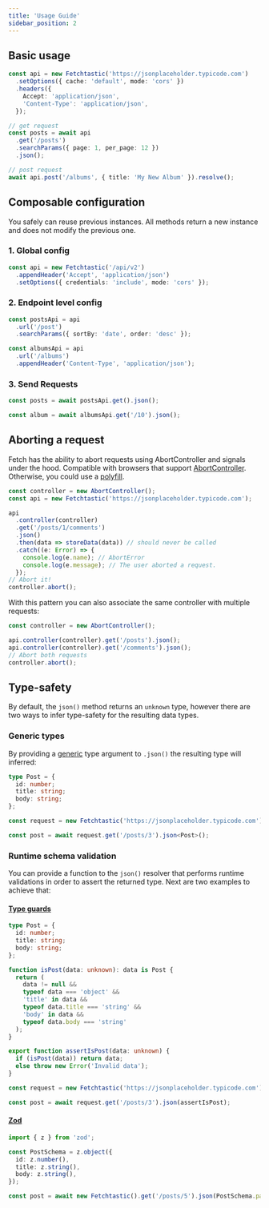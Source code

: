 ```yaml
---
title: 'Usage Guide'
sidebar_position: 2
---
```


## Basic usage

```typescript
const api = new Fetchtastic('https://jsonplaceholder.typicode.com')
  .setOptions({ cache: 'default', mode: 'cors' })
  .headers({
    Accept: 'application/json',
    'Content-Type': 'application/json',
  });

// get request
const posts = await api
  .get('/posts')
  .searchParams({ page: 1, per_page: 12 })
  .json();

// post request
await api.post('/albums', { title: 'My New Album' }).resolve();
```

## Composable configuration

You safely can reuse previous instances. All methods return a new instance and
does not modify the previous one.

### 1. Global config

```typescript
const api = new Fetchtastic('/api/v2')
  .appendHeader('Accept', 'application/json')
  .setOptions({ credentials: 'include', mode: 'cors' });
```

### 2. Endpoint level config

```typescript
const postsApi = api
  .url('/post')
  .searchParams({ sortBy: 'date', order: 'desc' });

const albumsApi = api
  .url('/albums')
  .appendHeader('Content-Type', 'application/json');
```

### 3. Send Requests

```typescript
const posts = await postsApi.get().json();

const album = await albumsApi.get('/10').json();
```

## Aborting a request

Fetch has the ability to abort requests using AbortController and signals under
the hood. Compatible with browsers that support
[AbortController](https://developer.mozilla.org/en-US/docs/Web/API/AbortController).
Otherwise, you could use a
[polyfill](https://www.npmjs.com/package/abortcontroller-polyfill).

```typescript
const controller = new AbortController();
const api = new Fetchtastic('https://jsonplaceholder.typicode.com');

api
  .controller(controller)
  .get('/posts/1/comments')
  .json()
  .then(data => storeData(data)) // should never be called
  .catch((e: Error) => {
    console.log(e.name); // AbortError
    console.log(e.message); // The user aborted a request.
  });
// Abort it!
controller.abort();
```

With this pattern you can also associate the same controller with multiple
requests:

```typescript
const controller = new AbortController();

api.controller(controller).get('/posts').json();
api.controller(controller).get('/comments').json();
// Abort both requests
controller.abort();
```

## Type-safety

By default, the `json()` method returns an `unknown` type, however there are two
ways to infer type-safety for the resulting data types.

### Generic types

By providing a
[generic](https://www.typescriptlang.org/docs/handbook/2/generics.html) type
argument to `.json()` the resulting type will inferred:

```typescript
type Post = {
  id: number;
  title: string;
  body: string;
};

const request = new Fetchtastic('https://jsonplaceholder.typicode.com');

const post = await request.get('/posts/3').json<Post>();
```

### Runtime schema validation

You can provide a function to the `json()` resolver that performs runtime
validations in order to assert the returned type. Next are two examples to
achieve that:

#### [Type guards](https://www.typescriptlang.org/docs/handbook/2/narrowing.html#using-type-predicates)

```typescript
type Post = {
  id: number;
  title: string;
  body: string;
};

function isPost(data: unknown): data is Post {
  return (
    data != null &&
    typeof data === 'object' &&
    'title' in data &&
    typeof data.title === 'string' &&
    'body' in data &&
    typeof data.body === 'string'
  );
}

export function assertIsPost(data: unknown) {
  if (isPost(data)) return data;
  else throw new Error('Invalid data');
}

const request = new Fetchtastic('https://jsonplaceholder.typicode.com');

const post = await request.get('/posts/3').json(assertIsPost);
```

#### [Zod](https://zod.dev/)

```typescript
import { z } from 'zod';

const PostSchema = z.object({
  id: z.number(),
  title: z.string(),
  body: z.string(),
});

const post = await new Fetchtastic().get('/posts/5').json(PostSchema.parse);
```
